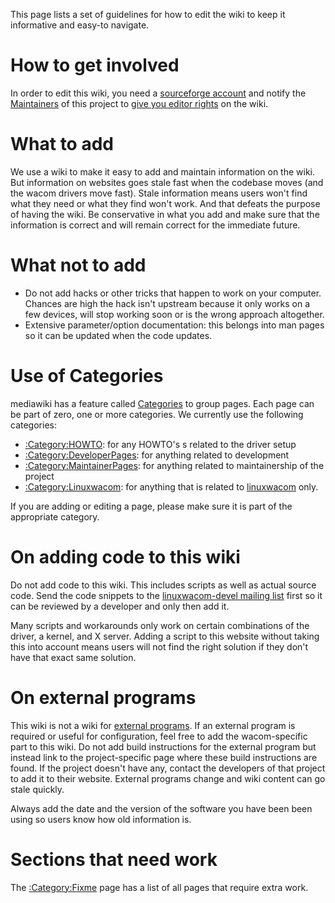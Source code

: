 This page lists a set of guidelines for how to edit the wiki to keep it informative and easy-to navigate.

= How to get involved =
In order to edit this wiki, you need a [https://sourceforge.net/user/registration sourceforge account] and notify the [[Maintainers]] of this project to [[AddingWikiUsers|give you editor rights]] on the wiki.

= What to add =
We use a wiki to make it easy to add and maintain information on the wiki. But information on websites goes stale fast when the codebase moves (and the wacom drivers move fast). Stale information means users won't find what they need or what they find won't work. And that defeats the purpose of having the wiki.
Be conservative in what you add and make sure that the information is correct and will remain correct for the immediate future.

= What not to add =
* Do not add hacks or other tricks that happen to work on your computer. Chances are high the hack isn't upstream because it only works on a few devices, will stop working soon or is the wrong approach altogether.
* Extensive parameter/option documentation: this belongs into man pages so it can be updated when the code updates.

= Use of Categories =
mediawiki has a feature called [http://www.mediawiki.org/wiki/Help:Categories Categories] to group pages. Each page can be part of zero, one or more categories. We currently use the following categories:
* [[:Category:HOWTO]]: for any HOWTO's s related to the driver setup
* [[:Category:DeveloperPages]]: for anything related to development
* [[:Category:MaintainerPages]]: for anything related to maintainership of the project
* [[:Category:Linuxwacom]]: for anything that is related to [[linuxwacom]] only.

If you are adding or editing a page, please make sure it is part of the appropriate category.

= On adding code to this wiki =
Do not add code to this wiki. This includes scripts as well as actual source code. Send the code snippets to the [[mailing lists|linuxwacom-devel mailing list]] first so it can be reviewed by a developer and only then add it.

Many scripts and workarounds only work on certain combinations of the driver, a kernel, and X server. Adding a script to this website without taking this into account means users will not find the right solution if they don't have that exact same solution.

= On external programs =
This wiki is not a wiki for [[External_applications|external programs]]. If an external program is required or useful for configuration, feel free to add the wacom-specific part to this wiki. Do not add build instructions for the external program but instead link to the project-specific page where these build instructions are found. If the project doesn't have any, contact the developers of that project to add it to their website. External programs change and wiki content can go stale quickly.

Always add the date and the version of the software you have been been using so users know how old information is.

= Sections that need work =
The [[:Category:Fixme]] page has a list of all pages that require extra work.